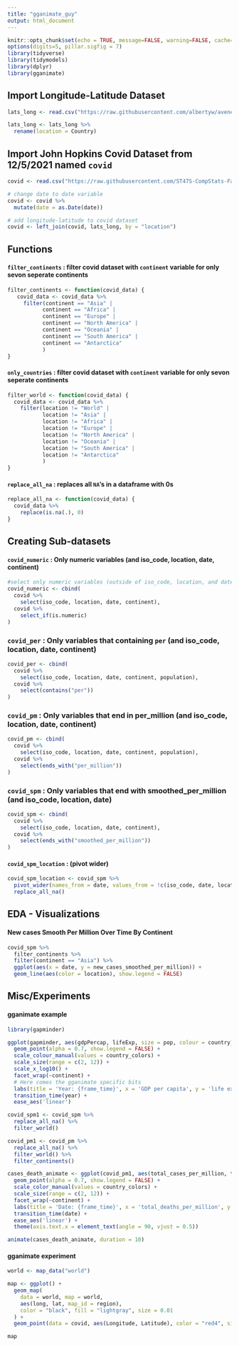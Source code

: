 ```yaml
---
title: "gganimate_guy"
output: html_document
---
```


```r
knitr::opts_chunk$set(echo = TRUE, message=FALSE, warning=FALSE, cache=TRUE, fig.align = "center")
options(digits=5, pillar.sigfig = 7)
library(tidyverse)
library(tidymodels)
library(dplyr)
library(gganimate)
```

## Import Longitude-Latitude Dataset

```r
lats_long <- read.csv("https://raw.githubusercontent.com/albertyw/avenews/master/old/data/average-latitude-longitude-countries.csv")
```

```r
lats_long <- lats_long %>%
  rename(location = Country)
```

## Import John Hopkins Covid Dataset from 12/5/2021 named `covid`

```r
covid <- read.csv("https://raw.githubusercontent.com/ST47S-CompStats-Fall2021/GroupJ-COVID/main/data/covid-12-5-2021?token=AST7DELZDJCUNN4DQ752EDLBXAASG")

# change date to date variable
covid <- covid %>%
  mutate(date = as.Date(date))

# add longitude-latitude to covid dataset
covid <- left_join(covid, lats_long, by = "location")
```

## Functions

#### `filter_continents` : filter covid dataset with `continent` variable for only sevon seperate continents 

```r
filter_continents <- function(covid_data) {
   covid_data <- covid_data %>%
     filter(continent == "Asia" |
           continent == "Africa" |
           continent == "Europe" |
           continent == "North America" |
           continent == "Oceania" |
           continent == "South America" |
           continent == "Antarctica"
           )
}
```

#### `only_countries` : filter covid dataset with `continent` variable for only sevon seperate continents 


```r
filter_world <- function(covid_data) {
  covid_data <- covid_data %>%
    filter(location != "World" |
           location != "Asia" |
           location != "Africa" |
           location != "Europe" |
           location != "North America" |
           location != "Oceania" |
           location != "South America" |
           location != "Antarctica"
           )
}
```

#### `replace_all_na` : replaces all `NA`'s in a dataframe with 0s

```r
replace_all_na <- function(covid_data) {
  covid_data %>%
    replace(is.na(.), 0)
}
```

## Creating Sub-datasets

#### `covid_numeric` : Only numeric variables (and iso_code, location, date, continent)

```r
#select only numeric variables (outside of iso_code, location, and date)
covid_numeric <- cbind(
  covid %>%
    select(iso_code, location, date, continent),
  covid %>%
    select_if(is.numeric)
)
```

### `covid_per` : Only variables that containing `per` (and iso_code, location, date, continent)

```r
covid_per <- cbind(
  covid %>%
    select(iso_code, location, date, continent, population),
  covid %>%
    select(contains("per"))
)
```

### `covid_pm` : Only variables that end in per_million (and iso_code, location, date, continent)

```r
covid_pm <- cbind(
  covid %>%
    select(iso_code, location, date, continent, population),
  covid %>%
    select(ends_with("per_million"))
)
```

### `covid_spm` : Only variables that end with smoothed_per_million (and iso_code, location, date)

```r
covid_spm <- cbind(
  covid %>%
    select(iso_code, location, date, continent),
  covid %>%
    select(ends_with("smoothed_per_million"))
)
```

#### `covid_spm_location` : (pivot wider)

```r
covid_spm_location <- covid_spm %>%
  pivot_wider(names_from = date, values_from = !c(iso_code, date, location, continent)) %>%
  replace_all_na()
```

## EDA - Visualizations

#### New cases Smooth Per Million Over Time By Continent

```r
covid_spm %>%
  filter_continents %>%
  filter(continent == "Asia") %>%
  ggplot(aes(x = date, y = new_cases_smoothed_per_million)) +
  geom_line(aes(color = location), show.legend = FALSE)
```

## Misc/Experiments


#### gganimate example

```r
library(gapminder)

ggplot(gapminder, aes(gdpPercap, lifeExp, size = pop, colour = country)) +
  geom_point(alpha = 0.7, show.legend = FALSE) +
  scale_colour_manual(values = country_colors) +
  scale_size(range = c(2, 12)) +
  scale_x_log10() +
  facet_wrap(~continent) +
  # Here comes the gganimate specific bits
  labs(title = 'Year: {frame_time}', x = 'GDP per capita', y = 'life expectancy') +
  transition_time(year) +
  ease_aes('linear')

```

```r
covid_spm1 <- covid_spm %>%
  replace_all_na() %>%
  filter_world()

covid_pm1 <- covid_pm %>%
  replace_all_na() %>%
  filter_world() %>%
  filter_continents()
```

```r
cases_death_animate <- ggplot(covid_pm1, aes(total_cases_per_million, total_deaths_per_million, color = location)) +
  geom_point(alpha = 0.7, show.legend = FALSE) +
  scale_color_manual(values = country_colors) +
  scale_size(range = c(2, 12)) +
  facet_wrap(~continent) +
  labs(title = 'Date: {frame_time}', x = 'total_deaths_per_million', y = 'new_cases_per_million') +
  transition_time(date) +
  ease_aes('linear') +
  theme(axis.text.x = element_text(angle = 90, vjust = 0.5))

animate(cases_death_animate, duration = 10)
```

#### gganimate experiment

```r
world <- map_data("world")
```

```r
map <- ggplot() +
  geom_map(
    data = world, map = world,
    aes(long, lat, map_id = region),
    color = "black", fill = "lightgray", size = 0.01
  ) +
  geom_point(data = covid, aes(Longitude, Latitude), color = "red4", size = 1)

map
```








